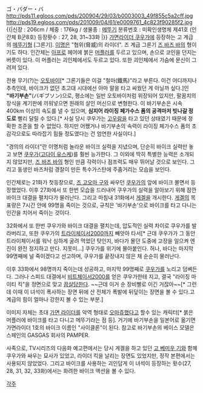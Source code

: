 ゴ・バダー・バ
http://pds11.egloos.com/pds/200904/29/03/b0003003_49f855c5a2cff.jpg
http://pds19.egloos.com/pds/201009/04/61/e0009761_4c823f90285f2.jpg
{{|신장 : 206cm / 체중 : 176kg / 생물종 : [[메뚜기]]
분류번호 : 미확인생명체 제41호 (인간체 B군8호)
등장홧수 : 27, 28, 31~33화 |}}
[[가면라이더 쿠우가]]에 등장하는 고 계급의 [[메뚜기]]형 [그론기]. [[이명]]은 "협위(脅威)의 라이더". 즈 계급 그론기 [[즈 바즈 바]]의 형이기도 하다. 인간체는 [[아프로]] 헤어에 붉은 [[머플러]]를 두르고 있으며, 손으로 코인을 던지는 버릇이 있다. 이 머플러는 괴인체에서도 두르고 있다. 또한 괴인체에서 가슴에 문신이 그려져 있다.

전용 무기(?)는 [[오토바이]][* 그론기들은 이걸 "철마(鐵馬)"라고 부른다. 이건 어디까지나 추측인데, 바이크가 없던 초고대 시대에선 아마 말을 타고 싸웠던 게 아닐까 싶다.]인 '''"바기부손"'''(バギブソン)으로, 평소에는 일반 오토바이처럼 위장되어 있지만, 팔꿈치의 장식을 계기판에 끼워넣으면 원래의 살인 머신으로 변형한다. 이 바기부손은 시속 400km 이상의 속도를 낼 수 있으며, '''심지어 라이징 페가수스 폼의 공격마저 빗나갈 정도로''' 빨리 달릴 수 있다.[* 사실 당시 쿠우가는 [[고우람]]을 타고 있던 상태였기 때문에 정확한 조준을 할 수 없었다. 하지만 어쨌거나 바기부손의 속력이 라이징 페가수스 폼의 초감각으로도 따라잡기 힘들 정도였다는 건 엄연한 사실이다.]

"경의의 라이더"란 이명처럼 놀라운 바이크 실력을 지녔으며, 단순히 바이크 실력만 놓고 보면 [[쿠우가]]([[고다이 유스케]])를 훨씬 능가한다. 그 이외에 딱히 특별한 능력은 소개되지 않았지만, [[즈 바즈 바]]의 형인 만큼 각력이나 점프력도 매우 뛰어날 것으로 보인다. 그리고 동생인 바즈처럼 경찰이 만든 특수가스탄에 주춤거리는 모습을 보인다.

인간체로는 21화가 첫등장으로, [[즈 고오마 구]]와 싸우던 [[쿠우가]]의 앞에 바이크 몰면서 등장했었다. 이후 27화에서 또 한번 모습을 드러내어 쿠우가의 실력을 알아보기 위해 잠깐 바이크 대결을 펼치다가 물러난다. 그리고 마침내 31화에서 [[게겔]]을 개시한다. [[게겔]]의 목표량은 7시간 안에 99명을 죽이는 것으로, 규칙은 '바기부손'으로 바이크를 타고 다니는 인간을 치어서 죽이는 것이다.

32화에서 또 한번 쿠우가와 바이크 대결을 펼치는데, 압도적인 실력 차이로 쿠우가를 발라버리고, 또한 쿠우가의 [[트라이체이서2000]]까지 빼앗아 타서[* 근데 쿠우가가 그 동안 트라이체이서를 워낙 심하게 굴려 먹었던 탓인지, 바다가 몰던 도중에 고장을 일으켜 엔진이 완전 정지하고 만다. 지못미...] 쿠우가를 위기에 몰아붙인다. 허나, 바다는 마지막 99명째에 널 죽이겠다고 선고하며, 쿠우가를 끝장내지 않은 채 순순히 물러난다.

이후 33화에서 98명까지 죽이는데 성공하고, 마지막 99명째로 [[쿠우가]]를 노리고 덤벼든다. 그러나 스피드 대결에서 [[비트체이서2000]]를 얻은 쿠우가한테 지고, 결국 "라이징 마이티 킥"을 정면으로 맞고 [[끔살]]당한다. ~~근데 이거 순 장비빨로 이긴 거잖아~~[* 그런데 이때 이 녀석이 폭사하는 장면 뒤에 산 전체가 폭발에 뒤덮이는 장면을 볼 수 있다.고 계급의 힘이 얼마나 강한지 볼 수 있는 부분.]

이미지 자체는 초대 [[가면 라이더]]를 악역 형태로 [[오마쥬]]했다고 할수 있는 캐릭터[* 붉은 머플러에 바이크를 타고 다니고 메뚜기라는 점 등]. 거기에 바기부손을 일본어로 옮기면 가면라이더 1호의 바이크 이름인 "사이클론"이 된다. 참고로 바기부손의 베이스 모델은 스페인의 GASGAS 회사의 PAMPER.

사족으로, TV시리즈의 다음화 예고편에서는 당시 게겔을 하고 있던 [[고 베미우 기]]와 함께 쿠우가와 싸우는 묘사가 있었고, 라이더 킥을 날리는 장면도 있었지만, 정작 본편에서는 사용되지 않았었다. 그리고 바이크를 사용하는 괴인답게 이 녀석이 등장하는 홧수(27, 28, 31, 32, 33화)에서는 화려한 바이크 액션을 볼 수 있다.

[[각주]]
